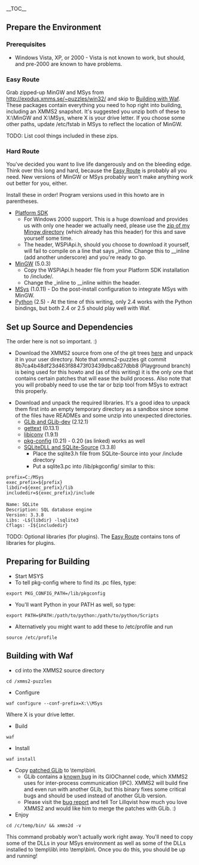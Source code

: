 __TOC__

==Prepare the Environment==
===Prerequisites===
*Windows Vista, XP, or 2000 - Vista is not known to work, but should, and pre-2000 are known to have problems.

===Easy Route===
Grab zipped-up MinGW and MSys from [http://exodus.xmms.se/~puzzles/win32/ http://exodus.xmms.se/~puzzles/win32/] and skip to [[#Building with Waf|Building with Waf]]. These packages contain everything you need to hop right into building, including an XMMS2 snapshot.
It's suggested you unzip both of these to X:\MinGW and X:\MSys, where X is your drive letter. If you choose some other paths, update /etc/fstab in MSys to reflect the location of MinGW.

TODO: List cool things included in these zips.

===Hard Route===
You've decided you want to live life dangerously and on the bleeding edge. Think over this long and hard, because the [[#Easy Route|Easy Route]] is probably all you need. New versions of MinGW or MSys probably won't make anything work out better for you, either.

Install these in order! Program versions used in this howto are in parentheses.
*[http://www.microsoft.com/downloads/details.aspx?FamilyId=0BAF2B35-C656-4969-ACE8-E4C0C0716ADB&displaylang=en Platform SDK]
**For Windows 2000 support. This is a huge download and provides us with only one header we actually need, please use the [http://exodus.xmms.se/~puzzles/win32/ zip of my Mingw directory] (which already has this header) for this and save yourself some time.
**The header, WSPiApi.h, should you choose to download it yourself, will fail to compile on a line that says _inline. Change this to __inline (add another underscore) and you're ready to go.
*[http://sourceforge.net/project/showfiles.php?group_id=2435 MinGW] (5.0.3)
**Copy the WSPiApi.h header file from your Platform SDK installation to /include/.
**Change the _inline to __inline within the header.
*[http://sourceforge.net/project/showfiles.php?group_id=2435 MSys] (1.0.11) - Do the post-install configuration to integrate MSys with MinGW.
*[http://www.python.org/download/ Python] (2.5) - At the time of this writing, only 2.4 works with the Python bindings, but both 2.4 or 2.5 should play well with Waf.

==Set up Source and Dependencies==
The order here is not so important. :)

*Download the XMMS2 source from one of the git trees [http://git.xmms.se/ here] and unpack it in your user directory. Note that xmms2-puzzles git commit 8b7ca4b48df23d463f88473f03439dbca827dbb8 (Playground branch) is being used for this howto and (as of this writing) it is the only one that contains certain patches that will ease the build process. Also note that you will probably need to use the tar or bzip tool from MSys to extract this properly.

*Download and unpack the required libraries. It's a good idea to unpack them first into an empty temporary directory as a sandbox since some of the files have READMEs and some unzip into unexpected directories.
**[http://www.gimp.org/~tml/gimp/win32/downloads.html GLib and GLib-dev] (2.12.1)
**[http://sourceforge.net/project/showfiles.php?group_id=25167 gettext] (0.13.1)
**[http://sourceforge.net/project/showfiles.php?group_id=25167 libiconv] (1.9.1)
**[http://www.gimp.org/~tml/gimp/win32/downloads.html pkg-config] (0.21) - 0.20 (as linked) works as well
**[http://www.sqlite.org/download.html SQLiteDLL and SQLite-Source] (3.3.8)
***Place the sqlite3.h file from SQLite-Source into your /include directory
***Put a sqlite3.pc into /lib/pkgconfig/ similar to this:
 prefix=C:/MSys
 exec_prefix=${prefix}
 libdir=${exec_prefix}/lib
 includedir=${exec_prefix}/include
 
 Name: SQLite
 Description: SQL database engine
 Version: 3.3.8
 Libs: -L${libdir} -lsqlite3
 Cflags: -I${includedir}

TODO: Optional libraries (for plugins). The [[#Easy Route|Easy Route]] contains tons of libraries for plugins.

==Preparing for Building==
*Start MSYS
*To tell pkg-config where to find its .pc files, type:
 export PKG_CONFIG_PATH=/lib/pkgconfig
*You'll want Python in your PATH as well, so type:
 export PATH=$PATH:/path/to/python:/path/to/python/Scripts
*Alternatively you might want to add these to /etc/profile and run
 source /etc/profile

==Building with Waf==
*cd into the XMMS2 source directory
 cd /xmms2-puzzles
*Configure
 waf configure --conf-prefix=X:\\MSys
Where X is your drive letter.
*Build
 waf
*Install
 waf install
*Copy [http://exodus.xmms.se/~juhovh/win32/libglib-2.0-0.dll patched GLib] to \temp\bin\
**GLib contains a [http://bugzilla.gnome.org/show_bug.cgi?id=425156 known bug] in its GIOChannel code, which XMMS2 uses for inter-process communication (IPC). XMMS2 will build fine and even run with another GLib, but this binary fixes some critical bugs and should be used instead of another GLib version.
**Please visit the [http://bugzilla.gnome.org/show_bug.cgi?id=425156 bug report] and tell Tor Lillqvist how much you love XMMS2 and would like him to merge the patches with GLib. :)
*Enjoy
 cd /c/temp/bin/ && xmms2d -v
This command probably won't actually work right away. You'll need to copy some of the DLLs in your MSys environment as well as some of the DLLs installed to \temp\lib\ into \temp\bin\. Once you do this, you should be up and running!